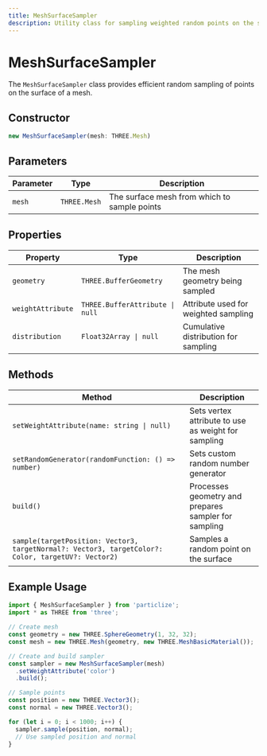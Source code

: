 ```yaml
---
title: MeshSurfaceSampler
description: Utility class for sampling weighted random points on the surface of a mesh
---
```


# MeshSurfaceSampler

The `MeshSurfaceSampler` class provides efficient random sampling of points on the surface of a mesh.

## Constructor

```typescript
new MeshSurfaceSampler(mesh: THREE.Mesh)
```

## Parameters

| Parameter | Type | Description |
|-----------|------|-------------|
| `mesh` | `THREE.Mesh` | The surface mesh from which to sample points |

## Properties

| Property | Type | Description |
|----------|------|-------------|
| `geometry` | `THREE.BufferGeometry` | The mesh geometry being sampled |
| `weightAttribute` | `THREE.BufferAttribute \| null` | Attribute used for weighted sampling |
| `distribution` | `Float32Array \| null` | Cumulative distribution for sampling |

## Methods

| Method | Description |
|--------|-------------|
| `setWeightAttribute(name: string \| null)` | Sets vertex attribute to use as weight for sampling |
| `setRandomGenerator(randomFunction: () => number)` | Sets custom random number generator |
| `build()` | Processes geometry and prepares sampler for sampling |
| `sample(targetPosition: Vector3, targetNormal?: Vector3, targetColor?: Color, targetUV?: Vector2)` | Samples a random point on the surface |

## Example Usage

```typescript
import { MeshSurfaceSampler } from 'particlize';
import * as THREE from 'three';

// Create mesh
const geometry = new THREE.SphereGeometry(1, 32, 32);
const mesh = new THREE.Mesh(geometry, new THREE.MeshBasicMaterial());

// Create and build sampler
const sampler = new MeshSurfaceSampler(mesh)
  .setWeightAttribute('color')
  .build();

// Sample points
const position = new THREE.Vector3();
const normal = new THREE.Vector3();

for (let i = 0; i < 1000; i++) {
  sampler.sample(position, normal);
  // Use sampled position and normal
}
```

